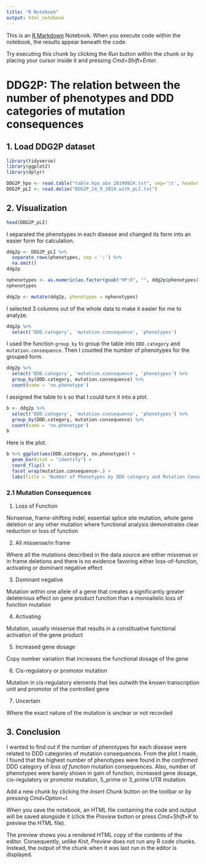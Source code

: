 ```yaml
---
title: "R Notebook"
output: html_notebook
---
```


This is an [R Markdown](http://rmarkdown.rstudio.com) Notebook. When you execute code within the notebook, the results appear beneath the code. 

Try executing this chunk by clicking the *Run* button within the chunk or by placing your cursor inside it and pressing *Cmd+Shift+Enter*. 



# DDG2P: The relation between the number of phenotypes and DDD categories of mutation consequences


## 1. Load DDG2P dataset
```r
library(tidyverse)
library(ggplot2)
library(dplyr)

DDG2P_hpo <- read.table("table.hpo_obo_20190924.txt", sep='\t', header = T)
DDG2P_pLI <- read.delim("DDG2P_24_9_2019.with_pLI.txt")
```


## 2. Visualization


```r
head(DDG2P_pLI)
```


I separated the phenotypes in each disease and changed its form into an easier form for calculation.
```r
ddg2p <- DDG2P_pLI %>%
  separate_rows(phenotypes, sep = ';') %>%
  na.omit()
ddg2p

nphenotypes <- as.numeric(as.factor(gsub("HP:0", "", ddg2p$phenotypes)))
nphenotypes

ddg2p <- mutate(ddg2p, phenotypes = nphenotypes)
```


I selected 3 columns out of the whole data to make it easier for me to analyze.
```r
ddg2p %>%
  select('DDD.category', 'mutation.consequence', 'phenotypes')
```


I used the function `group_by` to group the table into `DDD.category` and `mutation.consequence`. Then I counted the number of phenotypes for the grouped form. 
```r
ddg2p %>%
  select('DDD.category', 'mutation.consequence', 'phenotypes') %>%
  group_by(DDD.category, mutation.consequence) %>%
  count(name = 'no.phenotype')
```


I assigned the table to `b` so that I could turn it into a plot.
```r
b <- ddg2p %>%
  select('DDD.category', 'mutation.consequence', 'phenotypes') %>%
  group_by(DDD.category, mutation.consequence) %>%
  count(name = 'no.phenotype')
b
```


Here is the plot.
```r
b %>% ggplot(aes(DDD.category, no.phenotype)) +
  geom_bar(stat = "identity") +
  coord_flip() +
  facet_wrap(mutation.consequence~.) +
  labs(title = 'Number of Phenotypes by DDD category and Mutation Consequence' , x = 'DDD category', y = 'Number of Phenotypes')
```


### 2.1 Mutation Consequences


1. Loss of Function

Nonsense, frame-shifting indel, essential splice site mutation, whole gene deletion or any other mutation where functional analysis demonstrates clear reduction or loss of function


2. All missense/in frame

Where all the mutations described in the data source are either missense or in frame deletions and there is no evidence favoring either loss-of-function, activating or dominant negative effect


3. Dominant negative

Mutation within one allele of a gene that creates a significantly greater deleterious effect on gene product function than a monoallelic loss of function mutation


4. Activating

Mutation, usually missense that results in a constituative functional activation of the gene product


5. Increased gene dosage

Copy number variation that increases the functional dosage of the gene


6. Cis-regulatory or promotor mutation

Mutation in cis-regulatory elements that lies outwith the known transcription unit and promotor of the controlled gene


7. Uncertain

Where the exact nature of the mutation is unclear or not recorded



## 3. Conclusion


 I wanted to find out if the number of phenotypes for each disease were related to DDD categories of mutation consequences.
 From the plot I made, I found that the highest number of phenotypes were found in the *confirmed* DDD category of *loss of function* mutation consequences. Also, number of phenotypes were barely shown in gain of function, increased gene dosage, cis-regulatory or promotor mutation, 5_prime or 3_prime UTR mutation.







Add a new chunk by clicking the *Insert Chunk* button on the toolbar or by pressing *Cmd+Option+I*.

When you save the notebook, an HTML file containing the code and output will be saved alongside it (click the *Preview* button or press *Cmd+Shift+K* to preview the HTML file). 

The preview shows you a rendered HTML copy of the contents of the editor. Consequently, unlike *Knit*, *Preview* does not run any R code chunks. Instead, the output of the chunk when it was last run in the editor is displayed.

